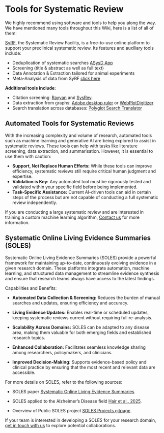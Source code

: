 # Tools for Systematic Review

We highly recommend using software and tools to help you along the way. We have mentioned many tools throughout this Wiki, here is a list of all of them: 

[SyRF](https://syrf.org.uk/){target="_blank"}, the Systematic Review Facility, is a free-to-use online platform to support your preclinical systematic review. Its features and auxiliary tools include: 

- Deduplication of systematic searches [ASysD App](https://camarades.shinyapps.io/RDedup/){target="_blank"}
- Screening (title & abstract as well as full text)
- Data Annotation & Extraction tailored for animal experiments
- Meta-Analysis of data from SyRF [click here](https://camarades.shinyapps.io/meta-analysis-app/){target="_blank"}

**Additional tools include:** 

- Citation screening: [Rayyan](https://rayyan.qcri.org/welcome){target="_blank"} and [SysRev](https://sysrev.com/){target="_blank"}.
- Data extraction from graphs: [Adobe desktop ruler](https://helpx.adobe.com/acrobat/using/grids-guides-measurements-pdfs.html){target="_blank"} or [WebPlotDigitizer](https://automeris.io/WebPlotDigitizer/){target="_blank"} 
- Search translation across databases: [Polyglot Search Translator](https://sr-accelerator.com/#/polyglot){target="_blank"}

## Automated Tools for Systematic Reviews

With the increasing complexity and volume of research, automated tools such as machine learning and generative AI are being explored to assist in systematic reviews. These tools can help with tasks like literature screening, data extraction, and summarisation. However, it is essential to use them with caution:

- **Support, Not Replace Human Efforts:** While these tools can improve efficiency, systematic reviews still require critical human judgment and expertise.
- **Validation is Key:** Any automated tool must be rigorously tested and validated within your specific field before being implemented.
- **Task-Specific Assistance:** Current AI-driven tools can aid in certain steps of the process but are not capable of conducting a full systematic review independently.

If you are conducting a large systematic review and are interested in training a custom machine learning algorithm, [Contact us](mailto:camarades.berlin@charite.de) for more information.


## Systematic Online Living Evidence Summaries (SOLES)

Systematic Online Living Evidence Summaries (SOLES) provide a powerful framework for maintaining up-to-date, continuously evolving evidence in a given research domain. These platforms integrate automation, machine learning, and structured data management to streamline evidence synthesis and ensure that research teams always have access to the latest findings.

Capabilities and Benefits:

- **Automated Data Collection & Screening:** Reduces the burden of manual searches and updates, ensuring efficiency and accuracy.

- **Living Evidence Updates:** Enables real-time or scheduled updates, keeping systematic reviews current without requiring full re-analysis.

- **Scalability Across Domains:** SOLES can be adapted to any disease area, making them valuable for both emerging fields and established research topics.

- **Enhanced Collaboration:** Facilitates seamless knowledge sharing among researchers, policymakers, and clinicians.

- **Improved Decision-Making:** Supports evidence-based policy and clinical practice by ensuring that the most recent and relevant data are accessible.

For more details on SOLES, refer to the following sources:

- SOLES paper [Systematic Online Living Evidence Summaries](https://portlandpress.com/clinsci/article/137/10/773/233083/Systematic-online-living-evidence-summaries){target="_blank"}.

- SOLES applied to the Alzheimer's Disease field [Hair et al., 2025 ](https://www.sciencedirect.com/science/article/pii/S0165027024001547){target="_blank"}.

- Overview of Public SOLES project [SOLES Projects gitpage](https://camaradesuk.github.io/soles-projects/){target="_blank"}.

If your team is interested in developing a SOLES for your research domain, [get in touch with us](mailto:camarades.berlin@charite.de) to explore potential collaborations. 
